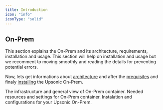 ```yaml
---
title: Introduction
icon: "info"
iconType: "solid"
---
```



## On-Prem

This section explains the On-Prem and its architecture, requirements, installation and usage. This section will help on installation and usage but we recomment to moving smoothly and reading the details for preventing potential errors.

Now, lets get informations about [architecture](/on-prem/getting_started/architecture) and after the [prequisites](/on-prem/getting_started/requirements_and_prerequisites) and finaly [installing](/on-prem/getting_started/install_on_prem) the Upsonic On-Prem.


<CardGroup cols={2}>
<Card title="Architecture" icon="lightbulb" iconType="duotone" color="#ca8b04" href="/on-prem/getting_started/architecture">
  The infrastructure and general view of On-Prem container.
</Card>
<Card title="Prerequisites" icon="book" iconType="duotone" color="#74C0FC" href="/on-prem/getting_started/requirements_and_prerequisites">
  Needed resources and settings for On-Prem container.
</Card>

</CardGroup>
<Card title="Install On-Prem" icon="download" iconType="duotone" color="#01EE8A" href="/on-prem/getting_started/install_on_prem">
  Instalation and configurations for your Upsonic On-Prem.
</Card>
